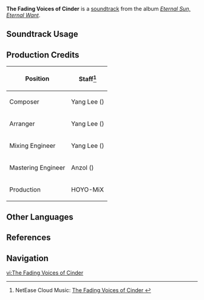 {{Stub}}
{{Soundtrack Infobox
|image          = Eternal Sun, Eternal Want.png
|album          = Eternal Sun, Eternal Want
|disc           = 2
|number         = 36
|featured       = 
|featured2      = 
|featured3      = 
|featured_disc  = 
|featured_disc2 = 
|featured_disc3 = 
|youtube_id     = nOPO_UJFZ0c
|spotify_id     = 2jRoKgIqRlrF0uZTdhMh5U
|previous       = Ashes of Presumption
|next           = Comfort in Visions
}}
'''The Fading Voices of Cinder''' is a [[soundtrack]] from the album ''[[Eternal Sun, Eternal Want]]''.

==Soundtrack Usage==
{{Soundtrack Usage
|location          = Ashflow Street
|quest             = 
|domain            = 
|eventgameplay     = 
|special_displayed = 
|special           = 
|teapot            = 
|mediaoriginal     =
}}
<!--
==Other Arrangements==
{{Files by Category Gallery|Media Using an Unreleased Arrangement of {{subst:#titleparts:{{subst:PAGENAME}}}} Soundtrack}}
-->

==Production Credits==
{| class="wikitable"
! Position
! Staff<ref>NetEase Cloud Music: [https://music.163.com/#/song?id=2657687377 The Fading Voices of Cinder {{zh|流灰地的遗声}}]</ref>
|-
! Composer
| Yang Lee ({{zh|李洋}})
|-
! Arranger
| Yang Lee ({{zh|李洋}})
|-
! Mixing Engineer
| Yang Lee ({{zh|李洋}})
|-
! Mastering Engineer
| Anzol ({{zh|鸦雀有声}})
|-
! Production
| HOYO-MiX
|}
<!--
==Gallery==
<gallery>
</gallery>
-->

==Other Languages==
{{Other Languages
|en       = The Fading Voices of Cinder
|zhs      = 流灰地的遗声
|zhs_rm   = 
|zht      = 
|zht_rm   = 
|zh_tl    = 
|ja       = 
|ja_rm    = 
|ja_tl    = 
}}

==References==
{{Reflist}}

==Navigation==
{{Soundtrack Navbox|Eternal Sun, Eternal Want}}

[[vi:The Fading Voices of Cinder]]
